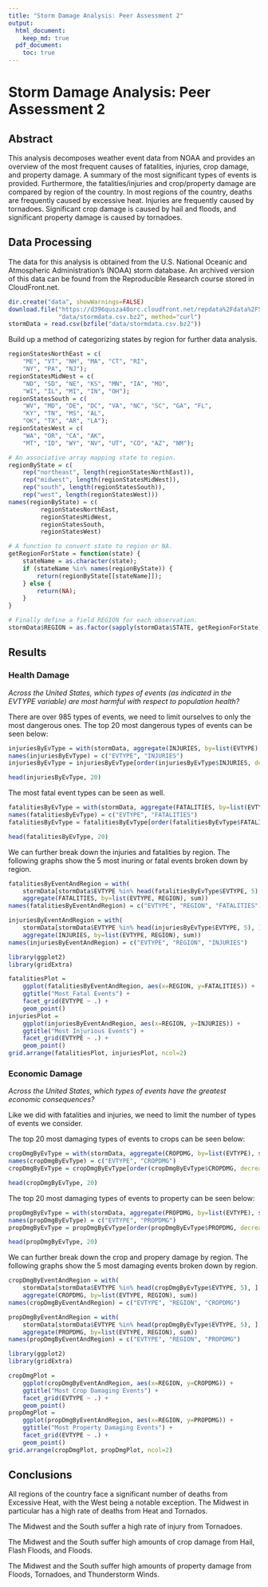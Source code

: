 ```yaml
---
title: "Storm Damage Analysis: Peer Assessment 2"
output: 
  html_document:
    keep_md: true
  pdf_document:
    toc: true
---
```


# Storm Damage Analysis: Peer Assessment 2

## Abstract

This analysis decomposes weather event data from NOAA and provides an overview of the most frequent
causes of fatalities, injuries, crop damage, and property damage.  A summary of the most significant
types of events is provided.  Furthermore, the fatalities/injuries and crop/property damage are
compared by region of the country.  In most regions of the country, deaths are frequently caused by
excessive heat.  Injuries are frequently caused by tornadoes.  Significant crop damage is caused by
hail and floods, and significant property damage is caused by tornadoes.

## Data Processing

The data for this analysis is obtained from the U.S. National Oceanic and Atmospheric
Administration's (NOAA) storm database.  An archived version of this data can be found from the
Reproducible Research course stored in CloudFront.net.

```r
dir.create("data", showWarnings=FALSE)
download.file("https://d396qusza40orc.cloudfront.net/repdata%2Fdata%2FStormData.csv.bz2",
              "data/stormdata.csv.bz2", method="curl")
stormData = read.csv(bzfile("data/stormdata.csv.bz2"))
```

Build up a method of categorizing states by region for further data analysis.

```r
regionStatesNorthEast = c(
    "ME", "VT", "NH", "MA", "CT", "RI",
    "NY", "PA", "NJ");
regionStatesMidWest = c(
    "ND", "SD", "NE", "KS", "MN", "IA", "MO",
    "WI", "IL", "MI", "IN", "OH");
regionStatesSouth = c(
    "WV", "MD", "DE", "DC", "VA", "NC", "SC", "GA", "FL",
    "KY", "TN", "MS", "AL",
    "OK", "TX", "AR", "LA");
regionStatesWest = c(
    "WA", "OR", "CA", "AK",
    "MT", "ID", "WY", "NV", "UT", "CO", "AZ", "NM");

# An associative array mapping state to region.
regionByState = c(
    rep("northeast", length(regionStatesNorthEast)),
    rep("midwest", length(regionStatesMidWest)),
    rep("south", length(regionStatesSouth)),
    rep("west", length(regionStatesWest)))
names(regionByState) = c(
         regionStatesNorthEast,
         regionStatesMidWest,
         regionStatesSouth,
         regionStatesWest)

# A function to convert state to region or NA.
getRegionForState = function(state) {
    stateName = as.character(state);
    if (stateName %in% names(regionByState)) {
        return(regionByState[[stateName]]);
    } else {
        return(NA);
    }
}

# Finally define a field REGION for each observation.
stormData$REGION = as.factor(sapply(stormData$STATE, getRegionForState))
```

## Results

### Health Damage

*Across the United States, which types of events (as indicated in the EVTYPE variable) are most
harmful with respect to population health?*

There are over 985 types of events, we need to limit ourselves to only the most dangerous ones.
The top 20 most dangerous types of events can be seen below:
```r
injuriesByEvType = with(stormData, aggregate(INJURIES, by=list(EVTYPE), sum))
names(injuriesByEvType) = c("EVTYPE", "INJURIES")
injuriesByEvType = injuriesByEvType[order(injuriesByEvType$INJURIES, decreasing=TRUE), ]

head(injuriesByEvType, 20)
```

The most fatal event types can be seen as well.
```r
fatalitiesByEvType = with(stormData, aggregate(FATALITIES, by=list(EVTYPE), sum))
names(fatalitiesByEvType) = c("EVTYPE", "FATALITIES")
fatalitiesByEvType = fatalitiesByEvType[order(fatalitiesByEvType$FATALITIES, decreasing=TRUE), ]

head(fatalitiesByEvType, 20)
```

We can further break down the injuries and fatalities by region.  The following graphs show the 5
most inuring or fatal events broken down by region.

```r
fatalitiesByEventAndRegion = with(
    stormData[stormData$EVTYPE %in% head(fatalitiesByEvType$EVTYPE, 5), ],
    aggregate(FATALITIES, by=list(EVTYPE, REGION), sum))
names(fatalitiesByEventAndRegion) = c("EVTYPE", "REGION", "FATALITIES")

injuriesByEventAndRegion = with(
    stormData[stormData$EVTYPE %in% head(injuriesByEvType$EVTYPE, 5), ],
    aggregate(INJURIES, by=list(EVTYPE, REGION), sum))
names(injuriesByEventAndRegion) = c("EVTYPE", "REGION", "INJURIES")

library(ggplot2)
library(gridExtra)

fatalitiesPlot =
    ggplot(fatalitiesByEventAndRegion, aes(x=REGION, y=FATALITIES)) +
    ggtitle("Most Fatal Events") +
    facet_grid(EVTYPE ~ .) +
    geom_point()
injuriesPlot =
    ggplot(injuriesByEventAndRegion, aes(x=REGION, y=INJURIES)) +
    ggtitle("Most Injurious Events") +
    facet_grid(EVTYPE ~ .) +
    geom_point()
grid.arrange(fatalitiesPlot, injuriesPlot, ncol=2)
```

### Economic Damage

*Across the United States, which types of events have the greatest economic consequences?*

Like we did with fatalities and injuries, we need to limit the number of types of events we consider.

The top 20 most damaging types of events to crops can be seen below:

```r
cropDmgByEvType = with(stormData, aggregate(CROPDMG, by=list(EVTYPE), sum))
names(cropDmgByEvType) = c("EVTYPE", "CROPDMG")
cropDmgByEvType = cropDmgByEvType[order(cropDmgByEvType$CROPDMG, decreasing=TRUE), ]

head(cropDmgByEvType, 20)
```

The top 20 most damaging types of events to property can be seen below:

```r
propDmgByEvType = with(stormData, aggregate(PROPDMG, by=list(EVTYPE), sum))
names(propDmgByEvType) = c("EVTYPE", "PROPDMG")
propDmgByEvType = propDmgByEvType[order(propDmgByEvType$PROPDMG, decreasing=TRUE), ]

head(propDmgByEvType, 20)
```

We can further break down the crop and propery damage by region.  The following graphs show the 5
most damaging events broken down by region.

```r
cropDmgByEventAndRegion = with(
    stormData[stormData$EVTYPE %in% head(cropDmgByEvType$EVTYPE, 5), ],
    aggregate(CROPDMG, by=list(EVTYPE, REGION), sum))
names(cropDmgByEventAndRegion) = c("EVTYPE", "REGION", "CROPDMG")

propDmgByEventAndRegion = with(
    stormData[stormData$EVTYPE %in% head(propDmgByEvType$EVTYPE, 5), ],
    aggregate(PROPDMG, by=list(EVTYPE, REGION), sum))
names(propDmgByEventAndRegion) = c("EVTYPE", "REGION", "PROPDMG")

library(ggplot2)
library(gridExtra)

cropDmgPlot =
    ggplot(cropDmgByEventAndRegion, aes(x=REGION, y=CROPDMG)) +
    ggtitle("Most Crop Damaging Events") +
    facet_grid(EVTYPE ~ .) +
    geom_point()
propDmgPlot =
    ggplot(propDmgByEventAndRegion, aes(x=REGION, y=PROPDMG)) +
    ggtitle("Most Property Damaging Events") +
    facet_grid(EVTYPE ~ .) +
    geom_point()
grid.arrange(cropDmgPlot, propDmgPlot, ncol=2)
```

## Conclusions

All regions of the country face a significant number of deaths from Excessive Heat, with the West
being a notable exception.  The Midwest in particular has a high rate of deaths from Heat and
Tornados.

The Midwest and the South suffer a high rate of injury from Tornadoes.

The Midwest and the South suffer high amounts of crop damage from Hail, Flash Floods, and Floods.

The Midwest and the South suffer high amounts of property damage from Floods, Tornadoes, and
Thunderstorm Winds.
